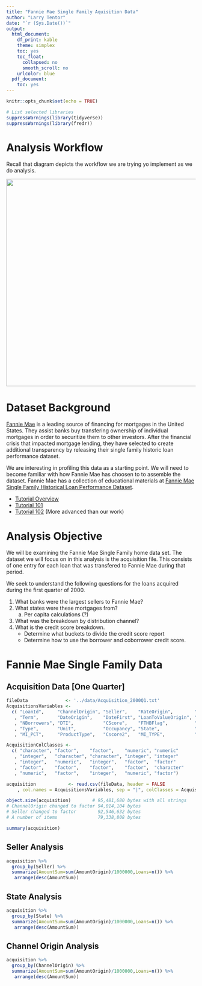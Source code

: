 ```yaml
---
title: "Fannie Mae Single Family Aquisition Data"
author: "Larry Tentor"
date: "`r (Sys.Date())`"
output:
  html_document:
    df_print: kable
    theme: simplex
    toc: yes
    toc_float:
      collapsed: no
      smooth_scroll: no
    urlcolor: blue
  pdf_document:
    toc: yes
---
```


```r
knitr::opts_chunk$set(echo = TRUE)
```

```r
# List selected libraries
suppressWarnings(library(tidyverse))
suppressWarnings(library(fredr))
```
# Analysis Workflow

Recall that diagram depicts the workflow we are trying yo implement as we do analysis.

![](../image/data-science.png){width=550px}

# Dataset Background

[Fannie Mae](https://www.fanniemae.com/portal/about-fm/what-we-do.html) is a leading source of financing for mortgages in the United States.  They assist banks buy transfering ownership of individual mortgages in order to securitize them to other investors.  After the financial crisis that impacted mortgage lending, they have selected to create additional transparency by releasing their single family historic loan performance dataset. 

We are interesting in profiling this data as a starting point.  We will need to become familiar with how Fannie Mae has choosen to to assemble the dataset.  Fannie Mae has a collection of educational materials at [Fannie Mae Single Family Historical Loan Performance Dataset](ttps://www.fanniemae.com/portal/funding-the-market/data/loan-performance-data.html).

- [Tutorial Overview](https://fanniemae.articulate-online.com/p/7778726526/story_html5.html)
- [Tutorial 101](https://fanniemae.articulate-online.com/p/7778704184/presentation_html5.html)
- [Tutorial 102](https://fanniemae.articulate-online.com/p/7778736213/presentation_html5.html) (More advanced than our work)

# Analysis Objective

We will be examining the Fannie Mae Single Family home data set.  The dataset we will focus on in this analysis is the acquisition file.  This consists of one entry for each loan that was transfered to Fannie Mae during that period.

We seek to understand the following questions for the loans acquired during the first quarter of 2000.

1. What banks were the largest sellers to Fannie Mae?
2. What states were these mortgages from?
    a. Per capita calculations (?)
3. What was the breakdown by distribution channel?
4. What is the credit score breakdown.  
    - Determine what buckets to divide the credit score report
    - Determine how to use the borrower and coborrower credit score.

# Fannie Mae Single Family Data

## Acquisition Data [One Quarter]

```r

fileData              <- '../data/Acquisition_2000Q1.txt'
AcquisitionsVariables <- 
  c( "LoanId",     "ChannelOrigin", "Seller",    "RateOrigin",        "AmountOrigin"
   , "Term",       "DateOrigin",    "DateFirst", "LoanToValueOrigin", "LoanToValueCombinedOrigin"
   , "NBorrowers", "DTI",           "CScore",    "FTHBFlag",          "Purpose"
   , "Type",       "Unit",          "Occupancy", "State",             "Zip3"
   , "MI_PCT",     "ProductType",   "Cscore2",   "MI_TYPE",           "RelocationFlag")

AcquisitionColClasses <- 
  c( "character", "factor",    "factor",    "numeric", "numeric"
   , "integer",   "character", "character", "integer", "integer"
   , "integer",   "numeric",   "integer",   "factor",  "factor"
   , "factor",    "factor",    "factor",    "factor",  "character"
   , "numeric",   "factor",    "integer",   "numeric", "factor")

acquisition            <- read.csv(fileData, header = FALSE
    , col.names = AcquisitionsVariables, sep = "|", colClasses = AcquisitionColClasses)

object.size(acquisition)        # 95,481,680 bytes with all strings
# ChannelOrigin changed to factor 94,014,104 bytes
# Seller changed to factor        92,546,632 bytes
# A number of items               79,338,808 bytes

summary(acquisition)
```

## Seller Analysis

```r
acquisition %>%
  group_by(Seller) %>%
  summarize(AmountSum=sum(AmountOrigin)/1000000,Loans=n()) %>%
   arrange(desc(AmountSum))
```

## State Analysis

```r
acquisition %>%
  group_by(State) %>%
  summarize(AmountSum=sum(AmountOrigin)/1000000,Loans=n()) %>%
   arrange(desc(AmountSum))
```

## Channel Origin Analysis

```r
acquisition %>%
  group_by(ChannelOrigin) %>%
  summarize(AmountSum=sum(AmountOrigin)/1000000,Loans=n()) %>%
   arrange(desc(AmountSum))
```


